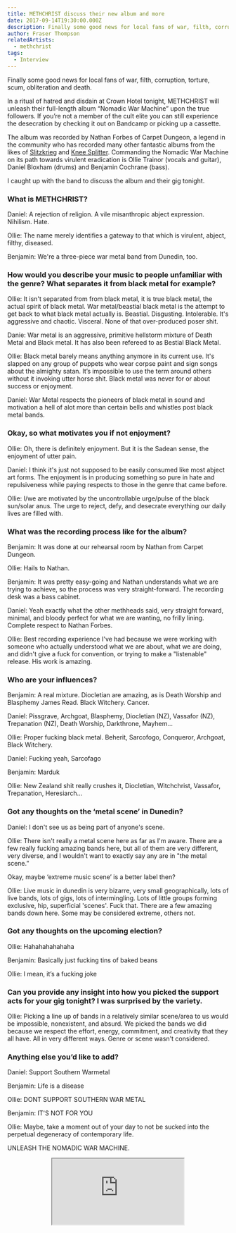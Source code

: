 ```yaml
---
title: METHCHRIST discuss their new album and more
date: 2017-09-14T19:30:00.000Z
description: Finally some good news for local fans of war, filth, corruption, torture, scum, obliteration and death.
author: Fraser Thompson
relatedArtists:
  - methchrist
tags:
  - Interview
---
```



Finally some good news for local fans of war, filth, corruption, torture, scum, obliteration and death.

In a ritual of hatred and disdain at Crown Hotel tonight, METHCHRIST will unleash their full-length album “Nomadic War Machine” upon the true followers. If you’re not a member of the cult elite you can still experience the desecration by checking it out on Bandcamp or picking up a cassette.

The album was recorded by Nathan Forbes of Carpet Dungeon, a legend in the community who has recorded many other fantastic albums from the likes of [Slitzkrieg](https://slitzkrieg-nz.bandcamp.com/album/ripfacer-split-tape-2) and [Knee Splitter](https://kneesplitter.bandcamp.com/album/phase-stun). Commanding the Nomadic War Machine on its path towards virulent eradication is Ollie Trainor (vocals and guitar), Daniel Bloxham (drums) and Benjamin Cochrane (bass).

I caught up with the band to discuss the album and their gig tonight.

### What is METHCHRIST?

Daniel: A rejection of religion. A vile misanthropic abject expression. Nihilism. Hate.

Ollie: The name merely identifies a gateway to that which is virulent, abject, filthy, diseased.

Benjamin: We're a three-piece war metal band from Dunedin, too.

### How would you describe your music to people unfamiliar with the genre? What separates it from black metal for example?

Ollie: It isn't separated from from black metal, it is true black metal, the actual spirit of black metal. War metal/beastial black metal is the attempt to get back to what black metal actually is. Beastial. Disgusting. Intolerable. It's aggressive and chaotic. Visceral. None of that over-produced poser shit.

Danie: War metal is an aggressive, primitive hellstorm mixture of Death Metal and Black metal. It has also been refereed to as Bestial Black Metal.

Ollie: Black metal barely means anything anymore in its current use. It's slapped on any group of puppets who wear corpse paint and sign songs about the almighty satan. It’s impossible to use the term around others without it invoking utter horse shit. Black metal was never for or about success or enjoyment.

Daniel: War Metal respects the pioneers of black metal in sound and motivation a hell of alot more than certain bells and whistles post black metal bands.

### Okay, so what motivates you if not enjoyment?

Ollie: Oh, there is definitely enjoyment. But it is the Sadean sense, the enjoyment of utter pain.

Daniel: I think it's just not supposed to be easily consumed like most abject art forms. The enjoyment is in producing something so pure in hate and repulsiveness while paying respects to those in the genre that came before.

Ollie: I/we are motivated by the uncontrollable urge/pulse of the black sun/solar anus. The urge to reject, defy, and desecrate everything our daily lives are filled with.

### What was the recording process like for the album?

Benjamin: It was done at our rehearsal room by Nathan from Carpet Dungeon.

Ollie: Hails to Nathan.

Benjamin: It was pretty easy-going and Nathan understands what we are trying to achieve, so the process was very straight-forward. The recording desk was a bass cabinet.

Daniel: Yeah exactly what the other methheads said, very straight forward, minimal, and bloody perfect for what we are wanting, no frilly lining. Complete respect to Nathan Forbes.

Ollie: Best recording experience I've had because we were working with someone who actually understood what we are about, what we are doing, and didn't give a fuck for convention, or trying to make a "listenable" release. His work is amazing.

### Who are your influences?

Benjamin: A real mixture. Diocletian are amazing, as is Death Worship and Blasphemy
James Read. Black Witchery. Cancer.

Daniel: Pissgrave, Archgoat, Blasphemy, Diocletian (NZ), Vassafor (NZ), Trepanation (NZ), Death Worship, Darkthrone, Mayhem…

Ollie: Proper fucking black metal. Beherit, Sarcofogo, Conqueror, Archgoat, Black Witchery.

Daniel: Fucking yeah, Sarcofago

Benjamin: Marduk

Ollie: New Zealand shit really crushes it, Diocletian, Witchchrist, Vassafor, Trepanation, Heresiarch…

### Got any thoughts on the ‘metal scene’ in Dunedin?

Daniel: I don't see us as being part of anyone's scene.

Ollie: There isn't really a metal scene here as far as I'm aware. There are a few really fucking amazing bands here, but all of them are very different, very diverse, and I wouldn't want to exactly say any are in "the metal scene.”

Okay, maybe ‘extreme music scene’ is a better label then?

Ollie: Live music in dunedin is very bizarre, very small geographically, lots of live bands, lots of gigs, lots of intermingling. Lots of little groups forming exclusive, hip, superficial 'scenes'. Fuck that. There are a few amazing bands down here. Some may be considered extreme, others not.

### Got any thoughts on the upcoming election?

Ollie: Hahahahahahaha

Benjamin: Basically just fucking tins of baked beans

Ollie: I mean, it’s a fucking joke

### Can you provide any insight into how you picked the support acts for your gig tonight? I was surprised by the variety.

Ollie: Picking a line up of bands in a relatively similar scene/area to us would be impossible, nonexistent, and absurd. We picked the bands we did because we respect the effort, energy, commitment, and creativity that they all have. All in very different ways. Genre or scene wasn't considered.

### Anything else you’d like to add?

Daniel: Support Southern Warmetal

Benjamin: Life is a disease

Ollie: DONT SUPPORT SOUTHERN WAR METAL

Benjamin: IT'S NOT FOR YOU

Ollie: Maybe, take a moment out of your day to not be sucked into the perpetual degeneracy of contemporary life.

UNLEASH THE NOMADIC WAR MACHINE.

<center><iframe style={{border: "0", width: "350px", height: "720px"}} src="https://bandcamp.com/EmbeddedPlayer/album=483929922/size=large/bgcol=ffffff/linkcol=0687f5/transparent=true/" seamless><a href="http://methchrist.bandcamp.com/album/nomadic-war-machine">Nomadic War Machine by METHCHRIST</a></iframe></center>
